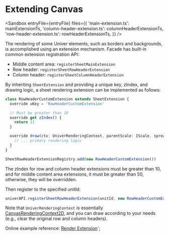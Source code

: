 

# Extending Canvas

<BadgeGroup values={[UniverTypes.SHEET]} value={UniverTypes.SHEET} />

<Sandbox
  entryFile={entryFile}
  files={{
    'main-extension.ts': mainExtensionTs,
    'column-header-extension.ts': columnHeaderExtensionTs,
    'row-header-extension.ts': rowHeaderExtensionTs,
  }}
/>

The rendering of some Univer elements, such as borders and backgrounds, is accomplished using an extension mechanism. Facade has built-in common extension registration API:

- Middle content area: `registerSheetMainExtension`
- Row header: `registerSheetRowHeaderExtension`
- Column header: `registerSheetColumnHeaderExtension`

By inheriting `SheetExtension` and providing a unique key, zIndex, and drawing logic, a sheet rendering extension can be implemented as follows:

```ts
class RowHeaderCustomExtension extends SheetExtension {
  override uKey = 'RowHeaderCustomExtension'

  // Must be greater than 10
  override get zIndex() {
    return 11
  }

  override draw(ctx: UniverRenderingContext, parentScale: IScale, spreadsheetSkeleton: SpreadsheetSkeleton) {
    // ... primary rendering logic
  }
}

SheetRowHeaderExtensionRegistry.add(new RowHeaderCustomExtension())
```

<Callout type="info" emoji="ℹ️">
  The zIndex for row and column header extensions must be greater than 10, and for middle content area extensions, it must be greater than 50, otherwise, they will be overridden.
</Callout>

Then register to the specified unitId:

```ts
univerAPI.registerSheetRowHeaderExtension(unitId, new RowHeaderCustomExtension())
```

Note that `UniverRenderingContext` is essentially [CanvasRenderingContext2D](https://developer.mozilla.org/en-US/docs/Web/API/CanvasRenderingContext2D), and you can draw according to your needs (e.g., clear the original row and column headers).

Online example reference: [Render Extension](/playground?title=Render%20Extension)`;
